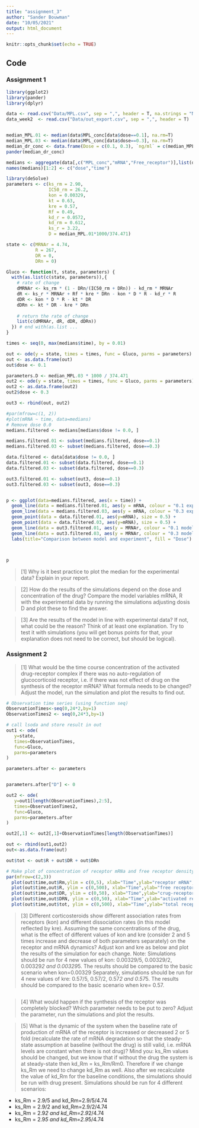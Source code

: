 ```yaml
---
title: "assignment_3"
author: "Sander Bouwman"
date: "10/05/2021"
output: html_document
---
```


```r
knitr::opts_chunk$set(echo = TRUE)
```

## Code
### Assignment 1  
```r
library(ggplot2)
library(pander)
library(dplyr)

data <- read.csv("Data/MPL.csv", sep = ",", header = T, na.strings = "NA")
data_week2  <- read.csv("Data/out_export.csv", sep = ",", header = T)


median_MPL.01 <- median(data$MPL_conc[data$dose==0.1], na.rm=T)
median_MPL.03 <- median(data$MPL_conc[data$dose==0.3], na.rm=T)
median_dr_conc <- data.frame(Dose = c(0.1, 0.3), `ng/ml` = c(median_MPL.01, median_MPL.03))
pander(median_dr_conc)

medians <- aggregate(data[,c("MPL_conc","mRNA","Free_receptor")],list(data$dose,data$time), median, na.rm=T)
names(medians)[1:2] <- c("dose","time")
```


```r
library(deSolve)
parameters <- c(ks_rm = 2.90,
                IC50_rm = 26.2,
                kon = 0.00329,
                kt = 0.63,
                kre = 0.57,
                Rf = 0.49,
                kd_r = 0.0572,
                kd_rm = 0.612,
                ks_r = 3.22,
                D = median_MPL.01*1000/374.471)

state <- c(MRNAr = 4.74,
           R = 267,
           DR = 0,
           DRn = 0)

Gluco <- function(t, state, parameters) {
  with(as.list(c(state, parameters)),{
    # rate of change
    dMRNAr <- ks_rm * (1 - DRn/(IC50_rm + DRn)) - kd_rm * MRNAr
    dR <- ks_r * MRNAr + Rf * kre * DRn - kon * D * R - kd_r * R
    dDR <- kon * D * R - kt * DR
    dDRn <- kt * DR - kre * DRn
    
    # return the rate of change
    list(c(dMRNAr, dR, dDR, dDRn))
  }) # end with(as.list ...
}

times <- seq(0, max(medians$time), by = 0.01)

```

```r
out <- ode(y = state, times = times, func = Gluco, parms = parameters)
out <- as.data.frame(out)
out$dose <- 0.1

parameters.D <- median_MPL.03 * 1000 / 374.471
out2 <- ode(y = state, times = times, func = Gluco, parms = parameters)
out2 <- as.data.frame(out2)
out2$dose <- 0.3

out3 <- rbind(out, out2)
```


```r
#par(mfrow=c(1, 2))
#plot(mRNA ~ time, data=medians)
# Remove dose 0.0
medians.filtered <- medians[medians$dose != 0.0, ]

medians.filtered.01 <- subset(medians.filtered, dose==0.1)
medians.filtered.03 <- subset(medians.filtered, dose==0.3)

data.filtered <- data[data$dose != 0.0, ]
data.filtered.01 <- subset(data.filtered, dose==0.1)
data.filtered.03 <- subset(data.filtered, dose==0.3)

out3.filtered.01 <- subset(out3, dose==0.1)
out3.filtered.03 <- subset(out3, dose==0.3)


p <- ggplot(data=medians.filtered, aes(x = time)) +
  geom_line(data = medians.filtered.01, aes(y = mRNA, colour = "0.1 experiment"), size = 0.5, linetype = "dashed") + 
  geom_line(data = medians.filtered.03, aes(y = mRNA, colour = "0.3 experiment"), size = 0.5, linetype = "dashed") + ylim(0,7) + 
  geom_point(data = data.filtered.01, aes(y=mRNA), size = 0.5) + 
  geom_point(data = data.filtered.03, aes(y=mRNA), size = 0.5) + 
  geom_line(data = out3.filtered.01, aes(y = MRNAr, colour = "0.1 model"), size = 0.5) + 
  geom_line(data = out3.filtered.03, aes(y = MRNAr, colour = "0.3 model"), size = 0.5) + 
  labs(title="Comparison between model and experiment", fill = "Dose") 


  
p 
```

> [1] Why is it best practice to plot the median for the experimental data? Explain in your report. 


> [2] How do the results of the simulations depend on the dose and concentration of the drug? Compare the model variables mRNA, R with the experimental data by running the simulations adjusting dosis D and plot these to find the answer.

> [3] Are the results of the model in line with experimental data? If not, what could be the reason? Think of at least one explanation. Try to test it with simulations (you will get bonus points for that, your explanation does not need to be correct, but should be logical).

### Assignment 2

> [1] What would be the time course concentration of the activated drug-receptor complex if there was no auto-regulation of glucocorticoid receptor, i.e. if there was not effect of drug on the synthesis of the receptor mRNA? What formula needs to be changed? Adjust the model, run the simulation and plot the results to find out.

```r

# Observation time series (using function seq)
ObservationTimes<-seq(0,24*2,by=1)
ObservationTimes2 <- seq(0,24*3,by=1)

# call lsoda and store result in out
out1 <- ode(
   y=state, 
   times=ObservationTimes, 								
   func=Gluco, 
   parms=parameters
)

parameters.after <- parameters


parameters.after["D"] <- 0

out2 <- ode(
   y=out1[length(ObservationTimes),2:5], 
   times=ObservationTimes2,   							
   func=Gluco, 
   parms=parameters.after
) 

out2[,1] <- out2[,1]+ObservationTimes[length(ObservationTimes)]

out <- rbind(out1,out2)
out<-as.data.frame(out)

out$tot <- out$R + out$DR + out$DRn

# Make plot of concentration of receptor mRNa and free receptor density
par(mfrow=c(2,3))
  plot(out$time,out$Rm,ylim = c(0,5), xlab="Time",ylab="receptor mRNA",type="l",lwd=2)
  plot(out$time,out$R, ylim = c(0,500), xlab="Time",ylab="free receptor density",type="l",lwd=2)
  plot(out$time,out$DR, ylim = c(0,50), xlab="Time",ylab="crug-receptor complex",type="l",lwd=2)
  plot(out$time,out$DRN, ylim = c(0,50), xlab="Time",ylab="activated receptor complex",type="l",lwd=2)
  plot(out$time,out$tot, ylim = c(0,500), xlab="Time",ylab="total receptor conc.",type="l",lwd=2)
```
> [3] Different corticosteroids show different association rates from receptors (kon) and different dissociation rates (in this model reflected by kre). Assuming the same concentrations of the drug, what is the effect of different values of kon and kre (consider 2 and 5 times increase and decrease of both parameters separately) on the receptor and mRNA dynamics? Adjust kon and kre as below and plot the results of the simulation for each change. Note: Simulations should be run for 4 new values of kon: 0.00329/5, 0.00329/2, 0.00329*2 and 0.00329*5. The results should be compared to the basic scenario when kon=0.00329 Separately, simulations should be run for 4 new values of kre: 0.57/5, 0.57/2, 0.57*2 and 0.57*5. The results should be compared to the basic scenario when kre= 0.57.

```r

```

> [4] What would happen if the synthesis of the receptor was completely blocked? Which parameter needs to be put to zero? Adjust the parameter, run the simulations and plot the results.

> [5] What is the dynamic of the system when the baseline rate of production of mRNA of the receptor is increased or decreased 2 or 5 fold (recalculate the rate of mRNA degradation so that the steady-state assumption at baseline (without the drug) is still valid, i.e. mRNA levels are constant when there is not drug)? Mind you: ks_Rm values should be changed, but we know that if without the drug the system is at steady-state then kd_Rm = ks_Rm/Rm0. Therefore if we change ks_Rm we need to change kd_Rm as well. Also after we recalculate the value of kd_Rm for the baseline conditions, the simulations should be run with drug present. Simulations should be run for 4 different scenarios:

* ks_Rm = 2.9/5 and kd_Rm=2.9/5/4.74
* ks_Rm = 2.9/2 and kd_Rm=2.9/2/4.74
* ks_Rm = 2.9*2 and kd_Rm=2.9*2/4.74
* ks_Rm = 2.9*5 and kd_Rm=2.9*5/4.74

